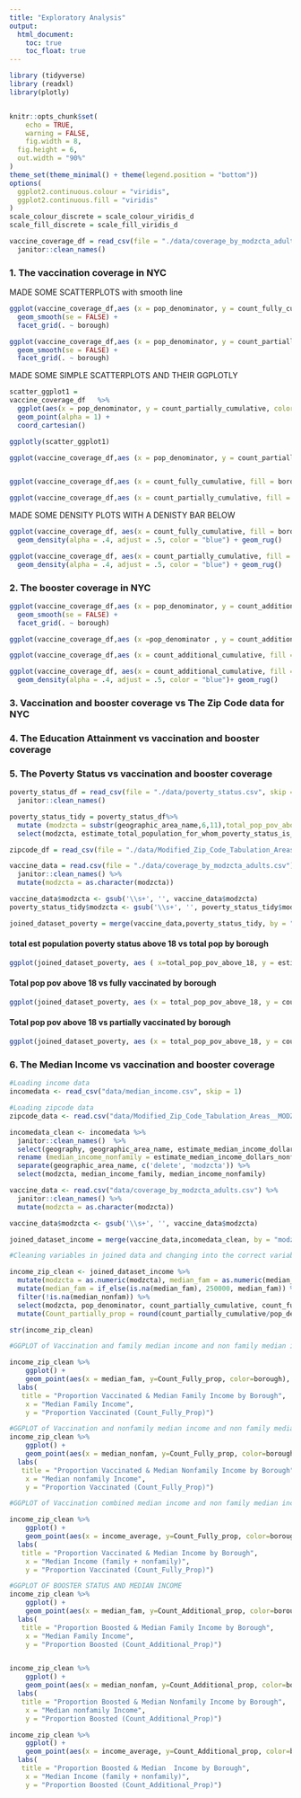 ```yaml
---
title: "Exploratory Analysis"
output: 
  html_document:
    toc: true
    toc_float: true
---
```

```r
library (tidyverse)
library (readxl)
library(plotly)


knitr::opts_chunk$set(
	echo = TRUE,
	warning = FALSE,
	fig.width = 8, 
  fig.height = 6,
  out.width = "90%"
)
theme_set(theme_minimal() + theme(legend.position = "bottom"))
options(
  ggplot2.continuous.colour = "viridis",
  ggplot2.continuous.fill = "viridis"
)
scale_colour_discrete = scale_colour_viridis_d
scale_fill_discrete = scale_fill_viridis_d

vaccine_coverage_df = read_csv(file = "./data/coverage_by_modzcta_adults.csv") %>% 
  janitor::clean_names()

```

### **1. The vaccination coverage in NYC**

MADE SOME SCATTERPLOTS with smooth line

```r
ggplot(vaccine_coverage_df,aes (x = pop_denominator, y = count_fully_cumulative, color = borough)) + geom_point(alpha = .5) +
  geom_smooth(se = FALSE) + 
  facet_grid(. ~ borough)

ggplot(vaccine_coverage_df,aes (x = pop_denominator, y = count_partially_cumulative, color = borough)) + geom_point(alpha = .5) +
  geom_smooth(se = FALSE) + 
  facet_grid(. ~ borough)

```

MADE SOME SIMPLE SCATTERPLOTS AND THEIR GGPLOTLY 

```r


scatter_ggplot1 = 
vaccine_coverage_df   %>%
  ggplot(aes(x = pop_denominator, y = count_partially_cumulative, color = borough)) +
  geom_point(alpha = 1) +
  coord_cartesian()

ggplotly(scatter_ggplot1)

ggplot(vaccine_coverage_df,aes (x = pop_denominator, y = count_partially_cumulative, color = borough)) + geom_point()


ggplot(vaccine_coverage_df,aes (x = count_fully_cumulative, fill = borough)) + geom_histogram()

ggplot(vaccine_coverage_df,aes (x = count_partially_cumulative, fill = borough)) + geom_histogram()

```

MADE SOME DENSITY PLOTS WITH A DENISTY BAR BELOW

```r
ggplot(vaccine_coverage_df, aes(x = count_fully_cumulative, fill = borough)) + 
  geom_density(alpha = .4, adjust = .5, color = "blue") + geom_rug()

ggplot(vaccine_coverage_df, aes(x = count_partially_cumulative, fill = borough)) + 
  geom_density(alpha = .4, adjust = .5, color = "blue") + geom_rug()

```

### **2. The booster coverage in NYC**

```r
ggplot(vaccine_coverage_df,aes (x = pop_denominator, y = count_additional_cumulative, color = borough)) + geom_point(alpha = .5) +
  geom_smooth(se = FALSE) + 
  facet_grid(. ~ borough)

ggplot(vaccine_coverage_df,aes (x =pop_denominator , y = count_additional_cumulative, color = borough)) + geom_point()

ggplot(vaccine_coverage_df,aes (x = count_additional_cumulative, fill = borough)) + geom_histogram()

ggplot(vaccine_coverage_df, aes(x = count_additional_cumulative, fill = borough)) + 
  geom_density(alpha = .4, adjust = .5, color = "blue")+ geom_rug()

```

### **3. Vaccination and booster coverage vs The Zip Code data for NYC**


### **4. The Education Attainment vs vaccination and booster coverage **

### **5. The Poverty Status vs vaccination and booster coverage**

```r
poverty_status_df = read_csv(file = "./data/poverty_status.csv", skip = 1) %>% 
  janitor::clean_names()

poverty_status_tidy = poverty_status_df%>% 
  mutate (modzcta = substr(geographic_area_name,6,11),total_pop_pov_above_18 = estimate_total_population_for_whom_poverty_status_is_determined - estimate_total_population_for_whom_poverty_status_is_determined_age_under_18_years) %>% 
  select(modzcta, estimate_total_population_for_whom_poverty_status_is_determined, total_pop_pov_above_18)
```


```r
zipcode_df = read_csv(file = "./data/Modified_Zip_Code_Tabulation_Areas__MODZCTA_.csv")
```

```r
vaccine_data = read.csv(file = "./data/coverage_by_modzcta_adults.csv") %>%
  janitor::clean_names() %>%
  mutate(modzcta = as.character(modzcta))

vaccine_data$modzcta <- gsub('\\s+', '', vaccine_data$modzcta)
poverty_status_tidy$modzcta <- gsub('\\s+', '', poverty_status_tidy$modzcta)
```

```r
joined_dataset_poverty = merge(vaccine_data,poverty_status_tidy, by = "modzcta", all.x = TRUE)
```

#### total est population poverty status above 18 vs total pop by borough
```r
ggplot(joined_dataset_poverty, aes ( x=total_pop_pov_above_18, y = estimate_total_population_for_whom_poverty_status_is_determined, color = borough)) + geom_point()
```

#### Total pop pov above 18 vs fully vaccinated by borough
```r
ggplot(joined_dataset_poverty, aes (x = total_pop_pov_above_18, y = count_fully_cumulative, color = borough)) + geom_point()
```

#### Total pop pov above 18 vs partially vaccinated by borough
```r
ggplot(joined_dataset_poverty, aes (x = total_pop_pov_above_18, y = count_fully_cumulative, color = borough)) + geom_point()
```



### **6. The Median Income vs vaccination and booster coverage**

```r
#Loading income data 
incomedata <- read_csv("data/median_income.csv", skip = 1)

#Loading zipcode data 
zipcode_data <- read.csv("data/Modified_Zip_Code_Tabulation_Areas__MODZCTA_.csv")

incomedata_clean <- incomedata %>%  
  janitor::clean_names()  %>%
  select(geography, geographic_area_name, estimate_median_income_dollars_families_families, estimate_median_income_dollars_nonfamily_households_nonfamily_households) %>%
  rename (median_income_nonfamily = estimate_median_income_dollars_nonfamily_households_nonfamily_households, median_income_family = estimate_median_income_dollars_families_families) %>% 
  separate(geographic_area_name, c('delete', 'modzcta')) %>% 
  select(modzcta, median_income_family, median_income_nonfamily)

vaccine_data <- read.csv("data/coverage_by_modzcta_adults.csv") %>%
  janitor::clean_names() %>%
  mutate(modzcta = as.character(modzcta))

vaccine_data$modzcta <- gsub('\\s+', '', vaccine_data$modzcta)

```

```r
joined_dataset_income = merge(vaccine_data,incomedata_clean, by = "modzcta", all.x = TRUE)
```

```r
#Cleaning variables in joined data and changing into the correct variable type 

income_zip_clean <- joined_dataset_income %>%
  mutate(modzcta = as.numeric(modzcta), median_fam = as.numeric(median_income_family), median_nonfam = as.numeric(median_income_nonfamily)) %>% 
  mutate(median_fam = if_else(is.na(median_fam), 250000, median_fam)) %>% 
  filter(!is.na(median_nonfam)) %>% 
  select(modzcta, pop_denominator, count_partially_cumulative, count_fully_cumulative, count_1plus_cumulative, count_additional_cumulative, median_fam, median_nonfam, borough) %>% 
  mutate(Count_partially_prop = round(count_partially_cumulative/pop_denominator,2), Count_Fully_prop = round(count_fully_cumulative/pop_denominator,2), Count_1Plus_prop = round(count_1plus_cumulative/pop_denominator,2), Count_Additional_prop = round(count_additional_cumulative/pop_denominator,2), income_average = ((median_fam + median_nonfam)/2))

str(income_zip_clean)

```

```r
#GGPLOT of Vaccination and family median income and non family median income by borough

income_zip_clean %>%
    ggplot() +
    geom_point(aes(x = median_fam, y=Count_Fully_prop, color=borough), alpha = 0.5)+
  labs(
   title = "Proportion Vaccinated & Median Family Income by Borough", 
    x = "Median Family Income", 
    y = "Proportion Vaccinated (Count_Fully_Prop)")

#GGPLOT of Vaccination and nonfamily median income and non family median income by borough
income_zip_clean %>%
    ggplot() +
    geom_point(aes(x = median_nonfam, y=Count_Fully_prop, color=borough), alpha = 0.5)+
  labs(
   title = "Proportion Vaccinated & Median Nonfamily Income by Borough", 
    x = "Median nonfamily Income", 
    y = "Proportion Vaccinated (Count_Fully_Prop)")

#GGPLOT of Vaccination combined median income and non family median income by borough

income_zip_clean %>%
    ggplot() +
    geom_point(aes(x = income_average, y=Count_Fully_prop, color=borough), alpha = 0.5)+
  labs(
   title = "Proportion Vaccinated & Median Income by Borough", 
    x = "Median Income (family + nonfamily)", 
    y = "Proportion Vaccinated (Count_Fully_Prop)")


```

```r
#GGPLOT OF BOOSTER STATUS AND MEDIAN INCOME 
income_zip_clean %>%
    ggplot() +
    geom_point(aes(x = median_fam, y=Count_Additional_prop, color=borough), alpha = 0.5)+
  labs(
   title = "Proportion Boosted & Median Family Income by Borough", 
    x = "Median Family Income", 
    y = "Proportion Boosted (Count_Additional_Prop)")


income_zip_clean %>%
    ggplot() +
    geom_point(aes(x = median_nonfam, y=Count_Additional_prop, color=borough), alpha = 0.5)+
  labs(
   title = "Proportion Boosted & Median Nonfamily Income by Borough", 
    x = "Median nonfamily Income", 
    y = "Proportion Boosted (Count_Additional_Prop)")

income_zip_clean %>%
    ggplot() +
    geom_point(aes(x = income_average, y=Count_Additional_prop, color=borough), alpha = 0.5)+
  labs(
   title = "Proportion Boosted & Median  Income by Borough", 
    x = "Median Income (family + nonfamily)", 
    y = "Proportion Boosted (Count_Additional_Prop)")


```



